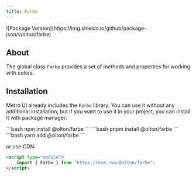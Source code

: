 ```yaml
---
title: Farbe
---
```



<div style="display: flex; justify-content: flex-end; align-items: center; gap: 10px;">
    <GithubButton user="olton" repo="farbe" style="margin-right: auto;"/>
    ![Package Version](https://img.shields.io/github/package-json/v/olton/farbe)
</div>


<Leader content="Metro UI provides a set of methods and properties for working with Colors."/>

## About

The global class `Farbe` provides a set of methods and properties for working with colors.

## Installation
Metro UI already includes the `Farbe` library.
You can use it without any additional installation, but if you want to use it in your project, you can install it with package manager:

<Tabs>
    <TabItem label="npm" icon="seti:npm">
        ```bash
        npm install @olton/farbe
        ```
    </TabItem>
    <TabItem label="pnpm" icon="pnpm">
        ```bash
        pnpm install @olton/farbe
        ```
    </TabItem>
    <TabItem label="yarm" icon="seti:yarn">
        ```bash
        yarn add @olton/farbe
        ```
    </TabItem>
</Tabs>

or use CDN:

```html
<script type="module">
    import { Farbe } from "https://esm.run/@olton/farbe";
</script>
```